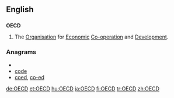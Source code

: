 ==English==

==={{initialism}}===
'''OECD'''
{{wikipedia}}

# The [[organization|Organisation]] for [[economic|Economic]] [[co-operation|Co-operation]] and [[development|Development]].

===Anagrams===
* {{alphagram|cdeo}}
* [[code#English|code]]
* [[coed#English|coed]], [[co-ed#English|co-ed]]


[[de:OECD]]
[[et:OECD]]
[[hu:OECD]]
[[ja:OECD]]
[[fi:OECD]]
[[tr:OECD]]
[[zh:OECD]]